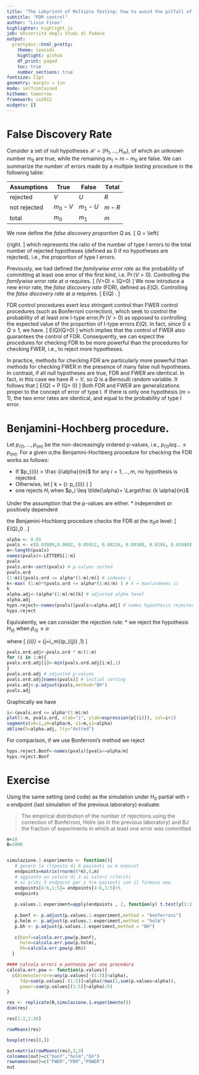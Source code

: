 ```yaml
---
title: "The Labyrinth of Multiple Testing: how to avoid the pitfall of false positives"
subtitle: "FDR control"
author: "Livio Finos"
highlighter: highlight.js
job: Università degli Studi di Padova
output:
  prettydoc::html_pretty:
    theme: leonids 
    highlight: github
    df_print: paged
    toc: true
    number_sections: true
fontsize: 11pt
geometry: margin = 1in
mode: selfcontained
hitheme: tomorrow
framework: io2012
widgets: []
---
```


# False Discovery Rate


Consider a set of null hypotheses $\mathcal{H}=(H_1,\ldots,H_m)$, of which an unknown number $m_0$ are true, while the remaining $m_1=m-m_0$ are false. We can summarize the number of errors made by a *multiple testing* procedure in the following table:

Assumptions | True | False | Total
------------- | ------------- | ------------- | -------------
rejected | $V$ | $U$ | $R$ 
not rejected | $m_0 - V$ | $m_1-U$ | $m-R$
total | $m_0$ | $m_1$ | $m$

We now define the *false discovery proportion* $Q$ as. 
\[
Q = \left{\begin{array}{ll} V/R & \mathrm{se,\ } R>0\\ 0 & \mathrm{se,\,} R=0 \end{array}{right.
\]
which represents the ratio of the number of type I errors to the total number of rejected hypotheses (defined as 0 if no hypotheses are rejected), i.e., the proportion of type I errors.

Previously, we had defined the *familywise error rate* as the probability of committing at least one error of the first kind, i.e. $\Pr(V>0)$. Controlling the *familywise error rate* at $\alpha$ requires.
\[
\Pr(V>0) = \Pr(Q>0) \leq \alpha
\]
We now introduce a new error rate, the *false discovery rate* (FDR), defined as $E(Q)$.
Controlling the *false discovery rate* at $\alpha$ requires.
\[
E(Q) \leq \alpha.
\]

FDR control procedures exert less stringent control than FWER control procedures (such as Bonferroni correction), which seek to control the probability of at least one I-type error,$\Pr(V>0)$ as opposed to controlling the expected value of the proportion of I-type errors $E(Q)$. 
In fact, since $0\leq Q \leq 1$, we have. 
\[
E(Q)\leq \Pr(Q>0)
\]
which implies that the control of FWER also guarantees the control of FDR.
Consequently, we can expect the procedures for checking FDR to be more powerful than the procedures for checking FWER, i.e., to reject more hypotheses. 

In practice, methods for checking FDR are particularly more powerful than methods for checking FWER in the presence of many false null hypotheses. In contrast, if all null hypotheses are true, FDR and FWER are identical. In fact, in this case we have $R = V$, so $Q$ is a
Bernoulli random variable. It follows that
\[
E(Q) = P (Q> 0)
\]
Both FDR and FWER are generalizations proper to the concept of error of type I. If there is only one hypothesis ($m = 1$), the two error rates are identical, and equal to the probability of type I error.

# Benjamini-Hochberg procedure.

Let $p_{(1)},\ldots,p_{(m)}$ be the non-decreasingly ordered p-values, i.e., $p_{(1)}leq \ldots \leq p_{(m)}$. For a given $\alpha$,the Benjamini-Hochberg procedure for checking the FDR works as follows:

* If $p_{(i)} > \frac {i\alpha}{m}$ for any $i=1,\ldots,m$, no hypothesis is rejected.
* Otherwise, let \[
k = \max\Big\{i: p_{(i)} \leq \frac {i\alpha}{m}\Big\i}
\]
* one rejects $H_i$ when $p_i \leq \tilde{\alpha}= \Large\frac {k \alpha}{m}$

Under the assumption that the p-values are either.
* independent or positively dependent

the Benjamini-Hochberg procedure checks the FDR at the $\pi_0\alpha$ level:
\[
E(Q)\leq \pi_0 \alpha \leq \alpha.
\]

```r
alpha <- 0.05
pvals <- c(0.03000,0.0002, 0.05912, 0.08226, 0.00388, 0.0184, 0.03490)
m<-length(pvals)
names(pvals)<-LETTERS[1:m]
pvals
pvals.ord<-sort(pvals) # p-values sorted
pvals.ord
(1:m)[(pvals.ord <= alpha*(1:m)/m)] # indexes i
k<-max( (1:m)*(pvals.ord <= alpha*(1:m)/m) ) # k = max(indexes i)
k
alpha.adj<-(alpha*(1:m)/m)[k] # adjusted alpha level
alpha.adj
hyps.reject<-names(pvals)[pvals<=alpha.adj] # names hypothesis rejected
hyps.reject
```

Equivalently, we can consider the rejection rule:
* we reject the hypothesis $H_{(i)}$ when $\tilde{p}_{(i)} \leq \alpha$

where 
\[
\tilde{p}_{(i)} = \min_{j=i,\ldots,m}\Big(p_{(j)}\cdot\frac{m}{j} ,1\Big)
\]

```r
pvals.ord.adj<-pvals.ord * m/(1:m)
for (i in 1:m){
pvals.ord.adj[i]<-min(pvals.ord.adj[i:m],1)
}
pvals.ord.adj # adjusted p-values
pvals.ord.adj[names(pvals)] # initial sorting
pvals.adj<-p.adjust(pvals,method="BH")
pvals.adj
```


Graphically we have
```r
i<-(pvals.ord <= alpha*(1:m)/m)
plot(1:m, pvals.ord, xlab="i", ylab=expression(p[(i)]), col=i+1)
segments(x0=1,y0=alpha/m, x1=m,y1=alpha)
abline(h=alpha.adj, lty="dotted")
```

For comparison, if we use Bonferroni's method we reject
```r
hyps.reject.Bonf<-names(pvals)[pvals<=alpha/m]
hyps.reject.Bonf
```


# Exercise

Using the same setting (and code) as the simulation under $H_0$ partial with `r m` endpoint (last simulation of the previous laboratory) evaluate:

> The empirical distribution of the number of rejections using the correction of Bonferroni, Holm (as in the previous laboratory) and BJ
> the fraction of experiments in which at least one error was committed

```r
m=18
B=1000


simulazione.1.esperimento <- function(){
   # genero la risposta di 6 pazienti su m enpoint
   endpoints=matrix(rnorm(6*m),6,m)
   # aggiunto un valore di 3 ai valori riferiti 
   # ai primi 5 endpoint per i tre pazienti con il farmaco new 
   endpoints[4:6,1:5]= endpoints[4:6,1:5]+5
   endpoints
  
   p.values.1.experiment=apply(endpoints , 2, function(y) t.test(y[1:3],y[4:6])$p.value)
   
   p.bonf <- p.adjust(p.values.1.experiment,method = "bonferroni")
   p.holm <- p.adjust(p.values.1.experiment,method = "holm")
   p.bh <- p.adjust(p.values.1.experiment,method = "BH")
   
   c(bonf=calcola.err.pow(p.bonf),
     holm=calcola.err.pow(p.holm),
     bh=calcola.err.pow(p.bh))
  }

#### calcola errori e pontenza per una procedura
calcola.err.pow <- function(p.values){
  c(Almeno1errore=any(p.values[-(1:5)]<alpha),
     fdp=sum(p.values[-(1:5)]<alpha)/max(1,sum(p.values<alpha)),
     power=sum(p.values[(1:5)]<alpha)/5)
}

res <- replicate(B,simulazione.1.esperimento())
dim(res)

res[1:2,1:20]

rowMeans(res)

boxplot(res[8,])

out=matrix(rowMeans(res),3,3)
colnames(out)=c("bonf","holm","bh")
rownames(out)=c("FWER","FDR","POWER")
out
```




